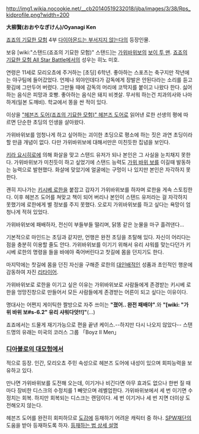 http://img1.wikia.nocookie.net/__cb20140519232018/jjba/images/3/38/Rps_kidprofile.png?width=200

'''大柳賢(おおやなぎけん)/Oyanagi Ken'''

[[죠죠의 기묘한 모험]] 4부 [[다이아몬드는 부서지지 않는다]]의 등장인물.

보유 [wiki:"스탠드(죠죠의 기묘한 모험)" 스탠드]는 [[가위바위보]]의 [[보이 투 맨]]. [[죠죠의 기묘한 모험 All Star Battle]]에서의 성우는 히노 미호.

연령은 11세로 모리오쵸에 주거하는 [초딩] 6학년. 좋아하는 스포츠는 축구지만 작년에는 야구팀에 들어갔었다. 언제나 외야인데다가 감독에게 장발은 안된다라는 소리를 듣고 홧김에 그만두어 버렸다. 그만둘 때에 감독의 머리에 코딱지를 붙이고 나왔다 한다. 싫어하는 음식은 피망과 호빵. 좋아하는 음식은 돼지 비곗살. 무서워 하는건 치과의사와 나마하게(일본 도깨비). 학교에서 똥을 싼 적이 있다. 

이상을 [["헤븐즈 도어(죠죠의 기묘한 모험)" 헤븐즈 도어]]로 읽어낸 로한 선생의 평에 따르면 단순한 초딩의 인생을 살아왔다.

가위바위보를 엄청나게 하고 싶어하는 괴이한 초딩으로 평소에 하는 짓은 과연 초딩이라 할 만큼 개념이 없다. 다만 가위바위보에 대해서만은 미친듯한 집념을 보인다. 

[[키라 요시히로]]에 의해 화살을 맞고 스탠드 유저가 되나 본인은 그 사실을 눈치채지 못한다. 가위바위보가 미친듯이 하고 싶었기에 스탠드 능력도 [[가위 바위 보]]를 이길때 발동하는 능력으로 발현했다. 화살에 맞았기에 얼굴에는 구멍이 나 있지만 본인은 자각하지 못한다. 

괜히 지나가는 [[키시베 로한]]을 붙잡고 갑자기 가위바위보를 하자며 로한을 게속 스토킹한다. 이후 헤븐즈 도어를 쳐맞고 책이 되어 버리나 본인이 스탠드 유저라는 걸 자각하지 못했기에 로한에게 별 정보를 주지 못했다. 오로지 가위바위보를 하고 싶다는 욕망이 엄청나게 적혀 있었다. 

가위바위보에 패배하자, 전신이 부들부들 떨리며, 닭똥 같은 눈물을 마구 흘려댄다...

기본적으로 마인드는 초딩과 같지만, 언행은 완전 초딩을 초탈해 있다. 자신이 어리다는 점을 충분히 이용할 줄도 안다. 가위바위보를 이기기 위해서 유리 샤워를 맞는다던가 키시베 로한의 명령을 들을 바에야 죽어버린다고 찻길에 몸을 던지기도 한다.

마지막에는 찻길에 몸을 던진 자신을 구해준 로한의 [[대인배]]적인 성품과 초인적인 행운에 감동하여 자진 [[리타이어]].

가위바위보로 로한을 이기고 싶은 이유는 가위바위보로 사람들에게 존경받는 키시베 로한을 엉망진창으로 만들어서 모든 사람들에게 존경받는 어른이 되고 싶다는 이유이다.

명대사는 어쩐지 게이틱한 짤방으로 자주 쓰이는 '''"졌어.. 완전 패배야"'''.와 '''"[wiki: "가위 바위 보#s-6.2" 유리 샤워다앗!!]"'''(…)

죠죠에서는 드물게 재기가능으로 편을 끝낸 케이스.--하지만 다시 나오지 않았다--
스탠드명의 유래는 미국의 코러스 그룹 「Boyz II Men」

=== [[디아볼로의 대모험]]에서 ===
적으로 등장. 인간, 모리오쵸 주민 속성으로 헤븐즈 도어에 내성이 있으며 회피능력을 보유하고 있다.

만나면 가위바위보를 도전해 오는데, 이기거나 비긴다면 아무 효과도 없으나 한번 질 때마다 장비한 디스크의 수정치를 1 빼앗으며 레벨업한다. 가위바위보에서 세 번 이기면 수정치는 회복. 하지만 회복되는 디스크는 랜덤이다. 세 번 이기거나 세 번 지면 더이상 도전해오지 않는다.

헤븐즈 도어를 완전히 회피하므로 [[디아볼로의 대모험/도감|도감]]에 등재하기 어려운 캐릭터 중 하나. [[SPW재단]]의 도움을 받아 등재하도록 하자. [http://kdcsun.egloos.com/297161 등재하는 법 상세 설명]
